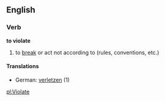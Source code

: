 ==English==
===Verb===
'''to violate'''
# to [[break]] or act not according to (rules, conventions, etc.)
====Translations====
*German: [[verletzen]] (1)

[[pl:Violate]]